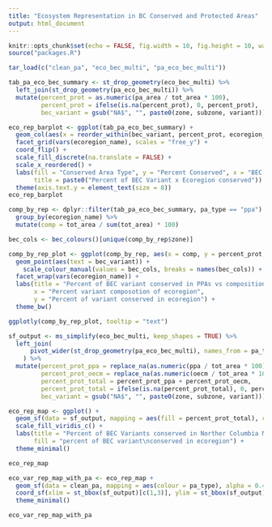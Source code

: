 ```yaml
---
title: "Ecosystem Representation in BC Conserved and Protected Areas"
output: html_document
---
```


```r
knitr::opts_chunk$set(echo = FALSE, fig.width = 10, fig.height = 10, warning = FALSE, message = FALSE)
source("packages.R")
```

```r
tar_load(c("clean_pa", "eco_bec_multi", "pa_eco_bec_multi"))
```

```r
tab_pa_eco_bec_summary <- st_drop_geometry(eco_bec_multi) %>%
  left_join(st_drop_geometry(pa_eco_bec_multi)) %>%
  mutate(percent_prot = as.numeric(pa_area / tot_area * 100),
         percent_prot = ifelse(is.na(percent_prot), 0, percent_prot),
         bec_variant = gsub("NA$", "", paste0(zone, subzone, variant)))

eco_rep_barplot <- ggplot(tab_pa_eco_bec_summary) +
  geom_col(aes(x = reorder_within(bec_variant, percent_prot, ecoregion_name, fun = sum), y = percent_prot, fill = pa_type)) +
  facet_grid(vars(ecoregion_name), scales = "free_y") +
  coord_flip() +
  scale_fill_discrete(na.translate = FALSE) +
  scale_x_reordered() +
  labs(fill = "Conserved Area Type", y = "Percent Conserved", x = "BEC Variant",
       title = paste0("Percent of BEC Variant x Ecoregion conserved")) +
  theme(axis.text.y = element_text(size = 8))
eco_rep_barplot
```

```r
comp_by_rep <- dplyr::filter(tab_pa_eco_bec_summary, pa_type == "ppa") %>%
  group_by(ecoregion_name) %>%
  mutate(comp = tot_area / sum(tot_area) * 100)

bec_cols <- bec_colours()[unique(comp_by_rep$zone)]

comp_by_rep_plot <- ggplot(comp_by_rep, aes(x = comp, y = percent_prot, colour = zone)) +
  geom_point(aes(text = bec_variant)) +
    scale_colour_manual(values = bec_cols, breaks = names(bec_cols)) +
  facet_wrap(vars(ecoregion_name)) +
  labs(title = "Percent of BEC variant conserved in PPAs vs composition in Ecoregions",
       x = "Percent variant composotion of ecoregion",
       y = "Percent of variant conserved in ecoregion") +
  theme_bw()

ggplotly(comp_by_rep_plot, tooltip = "text")
```

```r
sf_output <- ms_simplify(eco_bec_multi, keep_shapes = TRUE) %>%
  left_join(
      pivot_wider(st_drop_geometry(pa_eco_bec_multi), names_from = pa_type, values_from = pa_area)
    ) %>%
  mutate(percent_prot_ppa = replace_na(as.numeric(ppa / tot_area * 100), 0),
         percent_prot_oecm = replace_na(as.numeric(oecm / tot_area * 100), 0),
         percent_prot_total = percent_prot_ppa + percent_prot_oecm,
         percent_prot_total = ifelse(is.na(percent_prot_total), 0, percent_prot_total),
         bec_variant = gsub("NA$", "", paste0(zone, subzone, variant)))
```

```r
eco_rep_map <- ggplot() +
  geom_sf(data = sf_output, mapping = aes(fill = percent_prot_total), colour = NA) +
  scale_fill_viridis_c() +
  labs(title = "Percent of BEC Variants conserved in Norther Columbia Mountains and\nThompson Okanagan Plateau ecoregions",
       fill = "percent of BEC variant\nconserved in ecoregion") + 
  theme_minimal()

eco_rep_map
```

```r
eco_var_rep_map_with_pa <- eco_rep_map +
  geom_sf(data = clean_pa, mapping = aes(colour = pa_type), alpha = 0.4, size = 0.5) +
  coord_sf(xlim = st_bbox(sf_output)[c(1,3)], ylim = st_bbox(sf_output)[c(2,4)]) +
  theme_minimal()

eco_var_rep_map_with_pa
```
